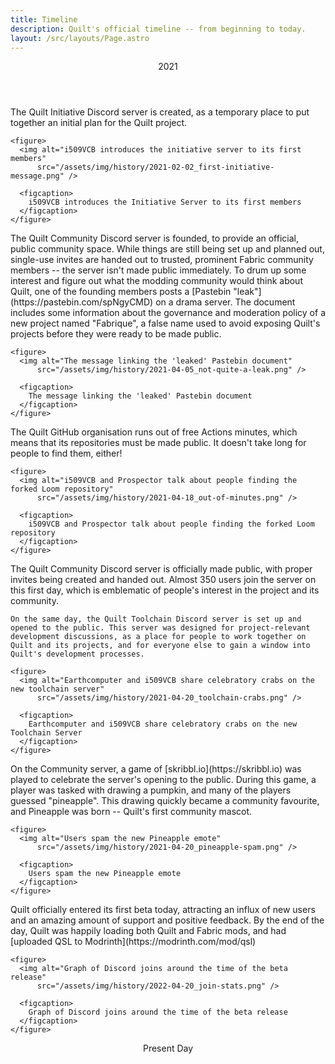 ```yaml
---
title: Timeline
description: Quilt's official timeline -- from beginning to today.
layout: /src/layouts/Page.astro
---
```



<div class:list={["timeline", rtlSettings().rtl ? "is-rtl" : ""]}>
  <Header>2021</Header>

  <Item id="2021-02-02" title="February 2nd, 2021" icon="fas fa-wrench">
    The Quilt Initiative Discord server is created, as a temporary place to put together an initial plan for the Quilt project.

    <figure>
      <img alt="i509VCB introduces the initiative server to its first members"
          src="/assets/img/history/2021-02-02_first-initiative-message.png" />

      <figcaption>
        i509VCB introduces the Initiative Server to its first members
      </figcaption>
    </figure>

  </Item>
  <Item id="2021-04-04" title="April 4th, 2021" icon="fas fa-people-carry-box">
    The Quilt Community Discord server is founded, to provide an official, public community space. While things are still being set up and planned out, single-use invites are handed out to trusted, prominent Fabric community members -- the server isn't made public immediately.
  </Item>
  <Item id="2021-04-05" title="April 5th, 2021" icon="fas fa-eyes">
    To drum up some interest and figure out what the modding community would think about Quilt, one of the founding members posts a [Pastebin "leak"](https://pastebin.com/spNgyCMD) on a drama server. The document includes some information about the governance and moderation policy of a new project named "Fabrique", a false name used to avoid exposing Quilt's projects before they were ready to be made public.

    <figure>
      <img alt="The message linking the 'leaked' Pastebin document"
          src="/assets/img/history/2021-04-05_not-quite-a-leak.png" />

      <figcaption>
        The message linking the 'leaked' Pastebin document
      </figcaption>
    </figure>

  </Item>
  <Item id="2021-04-17" title="April 17th, 2021" icon="fab fa-github">
    The Quilt GitHub organisation runs out of free Actions minutes, which means that its repositories must be made public. It doesn't take long for people to find them, either!

    <figure>
      <img alt="i509VCB and Prospector talk about people finding the forked Loom repository"
          src="/assets/img/history/2021-04-18_out-of-minutes.png" />

      <figcaption>
        i509VCB and Prospector talk about people finding the forked Loom repository
      </figcaption>
    </figure>

  </Item>
  <Item id="2021-04-20" title="April 20th, 2021" icon="fas fa-message-smile">
    The Quilt Community Discord server is officially made public, with proper invites being created and handed out. Almost 350 users join the server on this first day, which is emblematic of people's interest in the project and its community.

    On the same day, the Quilt Toolchain Discord server is set up and opened to the public. This server was designed for project-relevant development discussions, as a place for people to work together on Quilt and its projects, and for everyone else to gain a window into Quilt's development processes.

    <figure>
      <img alt="Earthcomputer and i509VCB share celebratory crabs on the new toolchain server"
          src="/assets/img/history/2021-04-20_toolchain-crabs.png" />

      <figcaption>
        Earthcomputer and i509VCB share celebratory crabs on the new Toolchain Server
      </figcaption>
    </figure>

  </Item>
  <Item id="2021-04-20-later" title="April 20th, 2021 (Later)" icon="fas fa-pumpkin">
    On the Community server, a game of [skribbl.io](https://skribbl.io) was played to celebrate the server's opening to the public. During this game, a player was tasked with drawing a pumpkin, and many of the players guessed "pineapple". This drawing quickly became a community favourite, and Pineapple was born -- Quilt's first community mascot.

    <figure>
      <img alt="Users spam the new Pineapple emote"
          src="/assets/img/history/2021-04-20_pineapple-spam.png" />

      <figcaption>
        Users spam the new Pineapple emote
      </figcaption>
    </figure>

  </Item>
  <Item id="2021-04-22" title="April 20th, 2022" icon="fas fa-tags">
    Quilt officially entered its first beta today, attracting an influx of new users and an amazing amount of support and positive feedback. By the end of the day, Quilt was happily loading both Quilt and Fabric mods, and had [uploaded QSL to Modrinth](https://modrinth.com/mod/qsl)

    <figure>
      <img alt="Graph of Discord joins around the time of the beta release"
          src="/assets/img/history/2022-04-20_join-stats.png" />

      <figcaption>
        Graph of Discord joins around the time of the beta release
      </figcaption>
    </figure>

  </Item>
  <Header>Present Day</Header>

</div>

